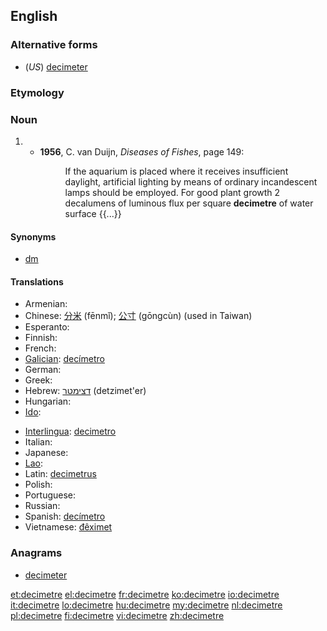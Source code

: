 {{also|décimètre}}
==English==

===Alternative forms===
* (''US'') [[decimeter]]

===Etymology===
{{prefix|deci|metre}}

===Noun===
{{en-noun}}

# {{SI-unit|deci|metre|length}}
#* '''1956''', C. van Duijn, ''Diseases of Fishes'', page 149:
#*: If the aquarium is placed where it receives insufficient daylight, artificial lighting by means of ordinary incandescent lamps should be employed. For good plant growth 2 decalumens of luminous flux per square '''decimetre''' of water surface {{...}}

====Synonyms====
* [[dm]]

====Translations====
{{trans-top|one-tenth of a metre}}
* Armenian: {{t-|hy|դեցիմետր|tr=dec'imetr}}
* Chinese: [[分米]] (fēnmǐ); [[公寸]] (gōngcùn) (used in Taiwan)
* Esperanto: {{t-|eo|decimetro|xs=Esperanto}}
* Finnish: {{t-|fi|desimetri}}
* French: {{t+|fr|décimètre|m}}
* [[Galician]]: [[decímetro]] {{m}}
* German: {{t+|de|Dezimeter}}
* Greek: {{t|el|δεκατόμετρο|n|tr=dekatómetro}}
* Hebrew: [[דצימטר]] (detzimet'er)
* Hungarian: {{t+|hu|deciméter}}
* [[Ido]]: {{t+|io|decimetro|xs=Ido}}
{{trans-mid}}
* [[Interlingua]]: [[decimetro]]
* Italian: {{t+|it|decimetro|m}}
* Japanese: {{t|ja|デシメートル|tr=deshimētoru|sc=Jpan}}
* [[Lao]]: {{t|lo|ເດຊີແມັດ|sc=Laoo}}
* Latin: [[decimetrus]]
* Polish: {{t-|pl|decymetr|m}}
* Portuguese: {{t+|pt|decímetro|m}}
* Russian: {{t|ru|дециметр|m|tr=decimétr}}
* Spanish: [[decímetro]] {{m}}
* Vietnamese: [[đêximet]]
{{trans-bottom}}

===Anagrams===
* [[decimeter#English|decimeter]]

[[et:decimetre]]
[[el:decimetre]]
[[fr:decimetre]]
[[ko:decimetre]]
[[io:decimetre]]
[[it:decimetre]]
[[lo:decimetre]]
[[hu:decimetre]]
[[my:decimetre]]
[[nl:decimetre]]
[[pl:decimetre]]
[[fi:decimetre]]
[[vi:decimetre]]
[[zh:decimetre]]